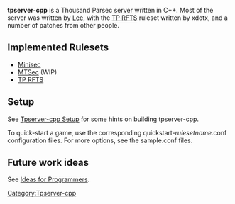 '''tpserver-cpp''' is a Thousand Parsec server written in C++. Most of the server was written by [[User:Lee Begg|Lee]], with the [[TP RFTS]] ruleset written by xdotx, and a number of patches from other people.

==Implemented Rulesets==
* [[Minisec]]
* [[MTSec]] (WIP)
* [[TP RFTS]]

==Setup==
See [[Tpserver-cpp Setup]] for some hints on building tpserver-cpp.

To quick-start a game, use the corresponding quickstart-''rulesetname''.conf configuration files. For more options, see the sample.conf files.

==Future work ideas==
See [[Ideas for Programmers]].

[[Category:Tpserver-cpp]]